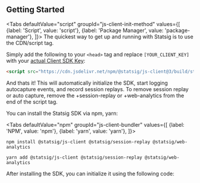 
## Getting Started

<Tabs
  defaultValue="script"
  groupId="js-client-init-method"
  values={[
    {label: 'Script', value: 'script'},
    {label: 'Package Manager', value: 'package-manager'},
  ]}>
  <TabItem value="script">
The quickest way to get up and running with Statsig is to use the CDN/script tag.

Simply add the following to your `<head>` tag and replace `[YOUR_CLIENT_KEY]` with your [actual Client SDK Key](https://console.statsig.com/api_keys):

```html
<script src="https://cdn.jsdelivr.net/npm/@statsig/js-client@3/build/statsig-js-client+session-replay+web-analytics.min.js?apikey=[YOUR_CLIENT_KEY]"></script>
```

And thats it!  This will automatically initialize the SDK, start logging autocapture events, and record session replays.  To remove session replay or auto capture, remove the +session-replay or +web-analytics from the end of the script tag.
  </TabItem>
  <TabItem value="package-manager">

You can install the Statsig SDK via npm, yarn:

<Tabs
  defaultValue="npm"
  groupId="js-client-bundler"
  values={[
    {label: 'NPM', value: 'npm'},
    {label: 'yarn', value: 'yarn'},
  ]}>

  <TabItem value="npm">

```shell
npm install @statsig/js-client @statsig/session-replay @statsig/web-analytics
```

  </TabItem>
  <TabItem value="yarn">

```shell
yarn add @statsig/js-client @statsig/session-replay @statsig/web-analytics
```

  </TabItem>
</Tabs>

After installing the SDK, you can initialize it using the following code:

<JSSnippets />

  </TabItem>
</Tabs>
